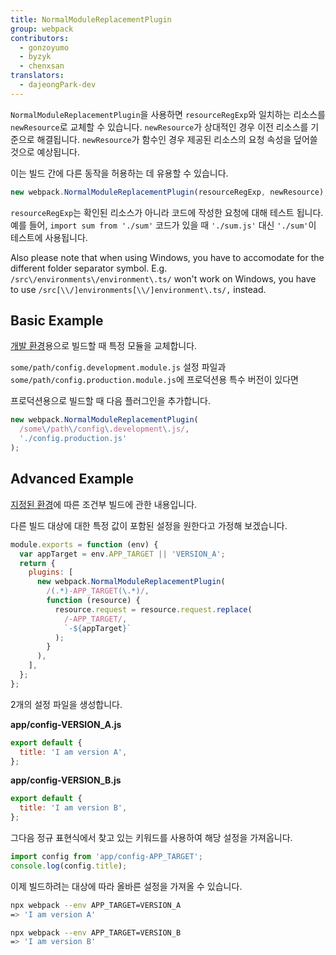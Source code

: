 ```yaml
---
title: NormalModuleReplacementPlugin
group: webpack
contributors:
  - gonzoyumo
  - byzyk
  - chenxsan
translators:
  - dajeongPark-dev
---
```


`NormalModuleReplacementPlugin`을 사용하면 `resourceRegExp`와 일치하는 리소스를 `newResource`로 교체할 수 있습니다. `newResource`가 상대적인 경우 이전 리소스를 기준으로 해결됩니다. `newResource`가 함수인 경우 제공된 리소스의 요청 속성을 덮어쓸 것으로 예상됩니다.

이는 빌드 간에 다른 동작을 허용하는 데 유용할 수 있습니다.

```js
new webpack.NormalModuleReplacementPlugin(resourceRegExp, newResource);
```

`resourceRegExp`는 확인된 리소스가 아니라 코드에 작성한 요청에 대해 테스트 됩니다. 예를 들어, `import sum from './sum'` 코드가 있을 때 `'./sum.js'` 대신 `'./sum'`이 테스트에 사용됩니다.

Also please note that when using Windows, you have to accomodate for the different folder separator symbol. E.g. `/src\/environments\/environment\.ts/` won't work on Windows, you have to use `/src[\\/]environments[\\/]environment\.ts/,` instead.

## Basic Example

[개발 환경](/guides/production)용으로 빌드할 때 특정 모듈을 교체합니다.

`some/path/config.development.module.js` 설정 파일과 `some/path/config.production.module.js`에 프로덕션용 특수 버전이 있다면

프로덕션용으로 빌드할 때 다음 플러그인을 추가합니다.

```javascript
new webpack.NormalModuleReplacementPlugin(
  /some\/path\/config\.development\.js/,
  './config.production.js'
);
```

## Advanced Example

[지정된 환경](/configuration/configuration-types)에 따른 조건부 빌드에 관한 내용입니다.

다른 빌드 대상에 대한 특정 값이 포함된 설정을 원한다고 가정해 보겠습니다.

```javascript
module.exports = function (env) {
  var appTarget = env.APP_TARGET || 'VERSION_A';
  return {
    plugins: [
      new webpack.NormalModuleReplacementPlugin(
        /(.*)-APP_TARGET(\.*)/,
        function (resource) {
          resource.request = resource.request.replace(
            /-APP_TARGET/,
            `-${appTarget}`
          );
        }
      ),
    ],
  };
};
```

2개의 설정 파일을 생성합니다.

**app/config-VERSION_A.js**

```javascript
export default {
  title: 'I am version A',
};
```

**app/config-VERSION_B.js**

```javascript
export default {
  title: 'I am version B',
};
```

그다음 정규 표현식에서 찾고 있는 키워드를 사용하여 해당 설정을 가져옵니다.

```javascript
import config from 'app/config-APP_TARGET';
console.log(config.title);
```

이제 빌드하려는 대상에 따라 올바른 설정을 가져올 수 있습니다.

```bash
npx webpack --env APP_TARGET=VERSION_A
=> 'I am version A'

npx webpack --env APP_TARGET=VERSION_B
=> 'I am version B'
```
